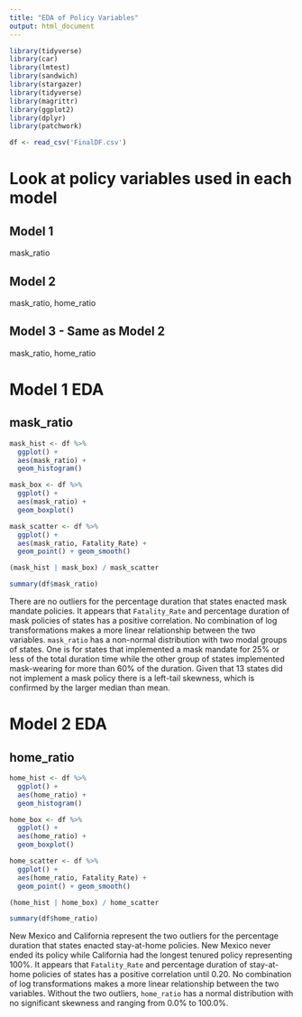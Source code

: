 ```yaml
---
title: "EDA of Policy Variables"
output: html_document
---
```


```r
library(tidyverse)
library(car)
library(lmtest)
library(sandwich)
library(stargazer)
library(tidyverse)
library(magrittr)
library(ggplot2)
library(dplyr)
library(patchwork)
```

```r
df <- read_csv('FinalDF.csv')
```

# Look at policy variables used in each model

## Model 1
mask_ratio

## Model 2
mask_ratio, home_ratio

## Model 3 - Same as Model 2
mask_ratio, home_ratio

# Model 1 EDA
## mask_ratio
         
```r
mask_hist <- df %>%
  ggplot() +
  aes(mask_ratio) +
  geom_histogram()

mask_box <- df %>%
  ggplot() +
  aes(mask_ratio) +
  geom_boxplot()

mask_scatter <- df %>%
  ggplot() +
  aes(mask_ratio, Fatality_Rate) +
  geom_point() + geom_smooth()

(mask_hist | mask_box) / mask_scatter

summary(df$mask_ratio)
```

There are no outliers for the percentage duration that states enacted mask mandate policies. It appears that `Fatality_Rate` and percentage duration of mask policies of states has a positive correlation. No combination of log transformations makes a more linear relationship between the two variables. `mask_ratio` has a non-normal distribution with two modal groups of states. One is for states that implemented a mask mandate for 25% or less of the total duration time while the other group of states implemented mask-wearing for more than 60% of the duration. Given that 13 states did not implement a mask policy there is a left-tail skewness, which is confirmed by the larger median than mean.

# Model 2 EDA
## home_ratio

```r
home_hist <- df %>%
  ggplot() +
  aes(home_ratio) +
  geom_histogram()

home_box <- df %>%
  ggplot() +
  aes(home_ratio) +
  geom_boxplot()

home_scatter <- df %>%
  ggplot() +
  aes(home_ratio, Fatality_Rate) +
  geom_point() + geom_smooth()

(home_hist | home_box) / home_scatter

summary(df$home_ratio)
```

New Mexico and California represent the two outliers for the percentage duration that states enacted stay-at-home policies. New Mexico never ended its policy while California had the longest tenured policy representing 100%. It appears that `Fatality_Rate` and percentage duration of stay-at-home policies of states has a positive correlation until 0.20. No combination of log transformations makes a more linear relationship between the two variables. Without the two outliers, `home_ratio` has a normal distribution with no significant skewness and ranging from 0.0% to 100.0%.



